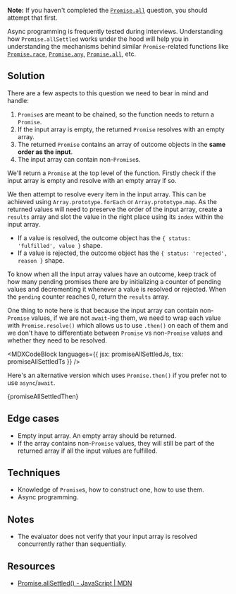 

**Note:** If you haven't completed the [`Promise.all`](/questions/javascript/promise-all) question, you should attempt that first.

Async programming is frequently tested during interviews. Understanding how `Promise.allSettled` works under the hood will help you in understanding the mechanisms behind similar `Promise`-related functions like [`Promise.race`](/questions/javascript/promise-race), [`Promise.any`](/questions/javascript/promise-any), [`Promise.all`](/questions/javascript/promise-all), etc.

## Solution

There are a few aspects to this question we need to bear in mind and handle:

1. `Promise`s are meant to be chained, so the function needs to return a `Promise`.
1. If the input array is empty, the returned `Promise` resolves with an empty array.
1. The returned `Promise` contains an array of outcome objects in the **same order as the input**.
1. The input array can contain non-`Promise`s.

We'll return a `Promise` at the top level of the function. Firstly check if the input array is empty and resolve with an empty array if so.

We then attempt to resolve every item in the input array. This can be achieved using `Array.prototype.forEach` or `Array.prototype.map`. As the returned values will need to preserve the order of the input array, create a `results` array and slot the value in the right place using its `index` within the input array.

- If a value is resolved, the outcome object has the `{ status: 'fulfilled', value }` shape.
- If a value is rejected, the outcome object has the `{ status: 'rejected', reason }` shape.

To know when all the input array values have an outcome, keep track of how many pending promises there are by initializing a counter of pending values and decrementing it whenever a value is resolved or rejected. When the `pending` counter reaches 0, return the `results` array.

One thing to note here is that because the input array can contain non-`Promise` values, if we are not `await`-ing them, we need to wrap each value with `Promise.resolve()` which allows us to use `.then()` on each of them and we don't have to differentiate between `Promise` vs non-`Promise` values and whether they need to be resolved.

<MDXCodeBlock
  languages={{ jsx: promiseAllSettledJs, tsx: promiseAllSettledTs }}
/>

Here's an alternative version which uses `Promise.then()` if you prefer not to use `async`/`await`.

<MDXCodeBlock>{promiseAllSettledThen}</MDXCodeBlock>

## Edge cases

- Empty input array. An empty array should be returned.
- If the array contains non-`Promise` values, they will still be part of the returned array if all the input values are fulfilled.

## Techniques

- Knowledge of `Promise`s, how to construct one, how to use them.
- Async programming.

## Notes

- The evaluator does not verify that your input array is resolved concurrently rather than sequentially.

## Resources

- [Promise.allSettled() - JavaScript | MDN](https://developer.mozilla.org/en-US/docs/Web/JavaScript/Reference/Global_Objects/Promise/allSettled)
